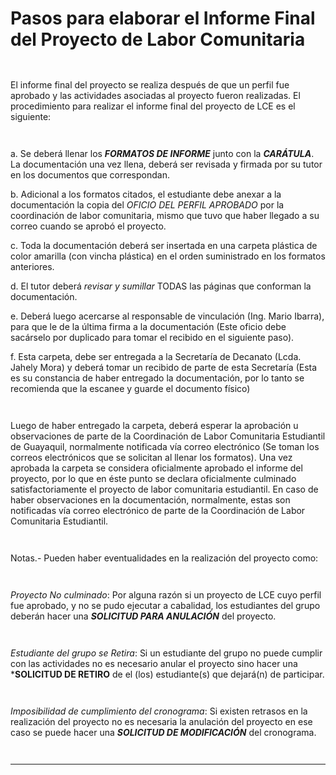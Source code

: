 # Pasos para elaborar el Informe Final del Proyecto de Labor Comunitaria
~~~
 
~~~
El informe final del proyecto se realiza después de que un perfil fue aprobado y las actividades asociadas al proyecto fueron realizadas. El procedimiento para realizar el informe final del proyecto de LCE es el siguiente:
~~~
 
~~~
a. Se deberá llenar los ***FORMATOS DE INFORME*** junto con la ***CARÁTULA***. La documentación una vez llena, deberá ser revisada y firmada por su tutor en los documentos que correspondan.

b. Adicional a los formatos citados, el estudiante debe anexar a la documentación la copia del *OFICIO DEL PERFIL APROBADO* por la coordinación de labor comunitaria, mismo que tuvo que haber llegado a su correo cuando se aprobó el proyecto.

c. Toda la documentación deberá ser insertada en una carpeta plástica de color amarilla (con vincha plástica) en el orden suministrado en los formatos anteriores.

d. El tutor deberá *revisar y sumillar* TODAS las páginas que conforman la documentación.

e. Deberá luego acercarse al responsable de vinculación (Ing. Mario Ibarra), para que le de la última firma a la documentación (Este oficio debe sacárselo por duplicado para tomar el recibido en el siguiente paso).

f. Esta carpeta, debe ser entregada a la Secretaría de Decanato (Lcda. Jahely Mora) y deberá tomar un recibido de parte de esta Secretaría (Esta es su constancia de haber entregado la documentación, por lo tanto se recomienda que la escanee y guarde el documento físico)
~~~
 
~~~
Luego de haber entregado la carpeta, deberá esperar la aprobación u observaciones de parte de la Coordinación de Labor Comunitaria Estudiantil de Guayaquil, normalmente notificada vía correo electrónico (Se toman los correos electrónicos que se solicitan al llenar los formatos).
Una vez aprobada la carpeta se considera oficialmente aprobado el informe del proyecto, por lo que en éste punto se declara oficialmente culminado satisfactoriamente el proyecto de labor comunitaria estudiantil. En caso de haber observaciones en la documentación, normalmente, estas son notificadas vía correo electrónico de parte de la Coordinación de Labor Comunitaria Estudiantil.
~~~
 
~~~
Notas.- Pueden haber eventualidades en la realización del proyecto como:
~~~
 
~~~

*Proyecto No culminado*: Por alguna razón si un proyecto de LCE cuyo perfil fue aprobado, y no se pudo ejecutar a cabalidad, los estudiantes del grupo deberán hacer una ***SOLICITUD PARA ANULACIÓN*** del proyecto.
~~~
 
~~~
*Estudiante del grupo se Retira*: Si un estudiante del grupo no puede cumplir con las actividades no es necesario anular el proyecto sino hacer una ***SOLICITUD DE RETIRO** de el (los) estudiante(s) que dejará(n) de participar.
~~~
 
~~~
*Imposibilidad de cumplimiento del cronograma*: Si existen retrasos en la realización del proyecto no es necesaria la anulación del proyecto en ese caso se puede hacer una ***SOLICITUD DE MODIFICACIÓN*** del cronograma.
~~~
 
~~~
---